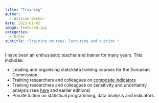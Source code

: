```yaml
---
title: "Training"
author:
  - William Becker
date: 2023-01-05
image: featured.jpg
categories:
  - Other
subtitle: "Training courses, lecturing and tuition."
---
```


I have been an enthusiastic teacher and trainer for many years. This includes:

* Leading and organising stats/data training courses for the European Commission
* Training researchers and colleagues on [composite indicators](https://knowledge4policy.ec.europa.eu/navigation-page/jrc-week-composite-indicators-scoreboards_en)
* Training researchers and colleagues on sensitivity and uncertainty analysis (see [here](https://knowledge4policy.ec.europa.eu/event/eleventh-summer-school-sensitivity-analysis-model-output-samo-2022_en) and earlier editions)
* Private tuition on statistical programming, data analysis and indicators
